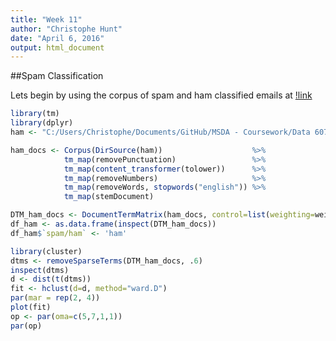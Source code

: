 ```yaml
---
title: "Week 11"
author: "Christophe Hunt"
date: "April 6, 2016"
output: html_document
---
```


##Spam Classification

Lets begin by using the corpus of spam and ham classified emails at [!link](https://spamassassin.apache.org/publiccorpus/)

```r
library(tm)
library(dplyr)
ham <- "C:/Users/Christophe/Documents/GitHub/MSDA - Coursework/Data 607/Homework/Week 11/easy_ham"
```

```r
ham_docs <- Corpus(DirSource(ham))                    %>%
            tm_map(removePunctuation)                 %>%
            tm_map(content_transformer(tolower))      %>%
            tm_map(removeNumbers)                     %>%
            tm_map(removeWords, stopwords("english")) %>%
            tm_map(stemDocument)

DTM_ham_docs <- DocumentTermMatrix(ham_docs, control=list(weighting=weightTfIdf, minWordLength=3, minDocFreq=20))
df_ham <- as.data.frame(inspect(DTM_ham_docs))
df_ham$`spam/ham` <- 'ham'
```

```r
library(cluster)
dtms <- removeSparseTerms(DTM_ham_docs, .6)
inspect(dtms)
d <- dist(t(dtms))   
fit <- hclust(d=d, method="ward.D")   
par(mar = rep(2, 4))
plot(fit)
op <- par(oma=c(5,7,1,1))
par(op)
```

